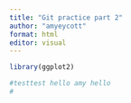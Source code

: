 ```yaml
---
title: "Git practice part 2"
author: "amyeycott"
format: html
editor: visual
---
```


```r
library(ggplot2)
```

```r
#testtest hello amy hello 
#
```
